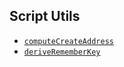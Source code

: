 ## Script Utils

- [`computeCreateAddress`](/reference/forge-std/compute-create-address.mdx)
- [`deriveRememberKey`](/reference/forge-std/derive-remember-key.mdx)
